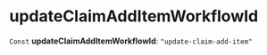 
# updateClaimAddItemWorkflowId

 `Const` **updateClaimAddItemWorkflowId**: `"update-claim-add-item"`
